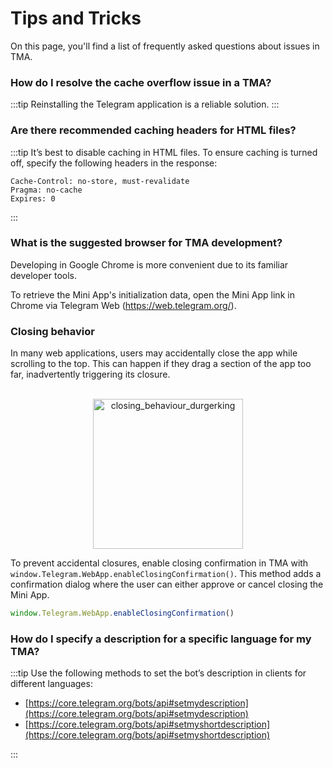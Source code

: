 
# Tips and Tricks

On this page, you'll find a list of frequently asked questions about issues in TMA.

### How do I resolve the cache overflow issue in a TMA?

:::tip
Reinstalling the Telegram application is a reliable solution.
:::

### Are there recommended caching headers for HTML files?

:::tip
It’s best to disable caching in HTML files. To ensure caching is turned off, specify the following headers in the response:

```http
Cache-Control: no-store, must-revalidate
Pragma: no-cache
Expires: 0
```

:::

### What is the suggested browser for TMA development?

Developing in Google Chrome is more convenient due to its familiar developer tools.

To retrieve the Mini App's initialization data, open the Mini App link in Chrome via Telegram Web (https://web.telegram.org/).

### Closing behavior

In many web applications, users may accidentally close the app while scrolling to the top. This can happen if they drag a section of the app too far, inadvertently triggering its closure.

<p align="center">
  <br />

  <img width="240" src="/img/docs/telegram-apps/closing-behaviour.svg" alt="closing_behaviour_durgerking" />

  <br />
</p>

To prevent accidental closures, enable closing confirmation in TMA with `window.Telegram.WebApp.enableClosingConfirmation()`. This method adds a confirmation dialog where the user can either approve or cancel closing the Mini App.

```typescript
window.Telegram.WebApp.enableClosingConfirmation()
```

### How do I specify a description for a specific language for my TMA?

:::tip
Use the following methods to set the bot’s description in clients for different languages:

- [https://core.telegram.org/bots/api#setmydescription](https://core.telegram.org/bots/api#setmydescription)
- [https://core.telegram.org/bots/api#setmyshortdescription](https://core.telegram.org/bots/api#setmyshortdescription)

:::

<Feedback />

